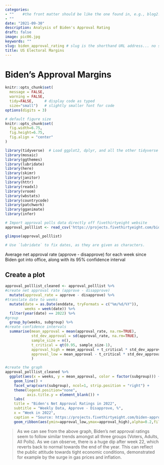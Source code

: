 ```yaml
---
categories:  
- ""    #the front matter should be like the one found in, e.g., blog2.md. It cannot be like the normal Rmd we used
- ""
date: "2021-09-30"
description: Analysis of Biden's Approval Rating
draft: false
image: pic06.jpg 
keywords: ""
slug: biden_approval_rating # slug is the shorthand URL address... no spaces plz
title: US Electoral Margins
---
```


# Biden's Approval Margins


```r
knitr::opts_chunk$set(
  message = FALSE, 
  warning = FALSE, 
  tidy=FALSE,     # display code as typed
  size="small")   # slightly smaller font for code
options(digits = 3)

# default figure size
knitr::opts_chunk$set(
  fig.width=6.75, 
  fig.height=6.75,
  fig.align = "center"
)
```

```r
library(tidyverse)  # Load ggplot2, dplyr, and all the other tidyverse packages
library(mosaic)
library(ggthemes)
library(lubridate)
library(here)
library(skimr)
library(janitor)
library(httr)
library(readxl)
library(vroom)
library(wbstats)
library(countrycode)
library(patchwork)
library(gganimate)
library(infer)
```
```r
# Import approval polls data directly off fivethirtyeight website
approval_polllist <- read_csv('https://projects.fivethirtyeight.com/biden-approval-data/approval_polllist.csv') 

glimpse(approval_polllist)

# Use `lubridate` to fix dates, as they are given as characters.
```

Average net approval rate (approve - disapprove) for each week since Biden got into office, along with its 95%
confidence interval 

## Create a plot

```r

approval_polllist_cleaned <- approval_polllist %>%
#create net approval rate (approve - disapprove)
  mutate(approval_rate = approve - disapprove) %>% 
#translate date to weeks
  mutate(date = as.Date(enddate, tryFormats = c("%m/%d/%Y")), 
         weeks = week(date)) %>%
  filter(year(date) == 2022) %>% 
#group
  group_by(weeks, subgroup) %>%
#create confidence intervals 
  summarise(mean_approval = mean(approval_rate, na.rm=TRUE),
            std_dev_approval = sd(approval_rate, na.rm=TRUE),
            sample_size = n(),
            t_critical = qt(0.95, sample_size-1),
            approval_high = mean_approval + t_critical * std_dev_approval / sqrt(sample_size),
            approval_low = mean_approval - t_critical * std_dev_approval / sqrt(sample_size)
            )

#create the graph
approval_polllist_cleaned %>%
  ggplot(aes(x = weeks, y = mean_approval, color = factor(subgroup))) +
    geom_line() +
    facet_wrap(vars(subgroup), ncol=1, strip.position = "right") +
    theme(legend.position="none",
          axis.title.y = element_blank()) +
    labs(
    title = "Biden's Net Approval Ratings in 2022",
    subtitle = "Weekly Data, Approve - Disapprove, %",
    x = "Week in 2022",
    caption = "Source: https://projects.fivethirtyeight.com/biden-approval-rating/") +
    geom_ribbon(aes(ymin=approval_low,ymax=approval_high),alpha=0.2,fill="orange") 

```

> As we can see from the above graph, Biden's net approval ratings seem to follow similar trends amongst all three groups (Voters, Adults, All Polls). As we can observe, there is a huge dip after week 22, which reverts back to normal towards the end of the year. This can reflect the public attitude towards tight economic conditions, demonstrated for example by the surge in gas prices and inflation. 